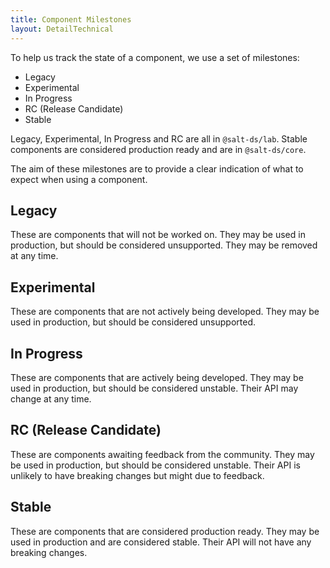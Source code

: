 ```yaml
---
title: Component Milestones
layout: DetailTechnical
---
```


To help us track the state of a component, we use a set of milestones:

- Legacy
- Experimental
- In Progress
- RC (Release Candidate)
- Stable

Legacy, Experimental, In Progress and RC are all in `@salt-ds/lab`. Stable components are considered production ready and are in `@salt-ds/core`.

The aim of these milestones are to provide a clear indication of what to expect when using a component.

## Legacy

These are components that will not be worked on. They may be used in production, but should be considered unsupported. They may be removed at any time.

## Experimental

These are components that are not actively being developed. They may be used in production, but should be considered unsupported.

## In Progress

These are components that are actively being developed. They may be used in production, but should be considered unstable. Their API may change at any time.

## RC (Release Candidate)

These are components awaiting feedback from the community. They may be used in production, but should be considered unstable. Their API is unlikely to have breaking changes but might due to feedback.

## Stable

These are components that are considered production ready. They may be used in production and are considered stable. Their API will not have any breaking changes.
